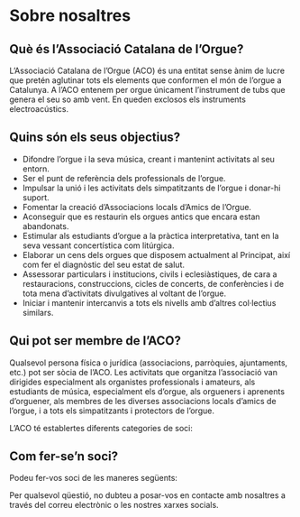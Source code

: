 
# Sobre nosaltres

## Què és l’Associació Catalana de l’Orgue?

L’Associació Catalana de l’Orgue (ACO) és una entitat sense ànim de lucre que pretén aglutinar tots els elements que conformen el món de l’orgue a Catalunya. A l’ACO entenem per orgue únicament l’instrument de tubs que genera el seu so amb vent. En queden exclosos els instruments electroacústics.

## Quins són els seus objectius?

- Difondre l’orgue i la seva música, creant i mantenint activitats al seu entorn.
- Ser el punt de referència dels professionals de l’orgue.
- Impulsar la unió i les activitats dels simpatitzants de l’orgue i donar-hi suport.
- Fomentar la creació d’Associacions locals d’Amics de l’Orgue.
- Aconseguir que es restaurin els orgues antics que encara estan abandonats.
- Estimular als estudiants d’orgue a la pràctica interpretativa, tant en la seva vessant concertística com litúrgica.
- Elaborar un cens dels orgues que disposem actualment al Principat, així com fer el diagnòstic del seu estat de salut.
- Assessorar particulars i institucions, civils i eclesiàstiques, de cara a restauracions, construccions, cicles de concerts, de conferències i de tota mena d’activitats divulgatives al voltant de l’orgue.
- Iniciar i mantenir intercanvis a tots els nivells amb d’altres col·lectius similars.

## Qui pot ser membre de l’ACO?

Qualsevol persona física o jurídica (associacions, parròquies, ajuntaments, etc.) pot ser sòcia de l’ACO. Les activitats que organitza l’associació van dirigides especialment als organistes professionals i amateurs, als estudiants de música, especialment els d’orgue, als orgueners i aprenents d’orguener, als membres de les diverses associacions locals d’amics de l’orgue, i a tots els simpatitzants i protectors de l’orgue.

L’ACO té establertes diferents categories de soci:

<Membership />

## Com fer-se’n soci?

Podeu fer-vos soci de les maneres següents:

<SignUpOptions />

Per qualsevol qüestió, no dubteu a posar-vos en contacte amb nosaltres a través del correu electrònic o les nostres xarxes socials.
